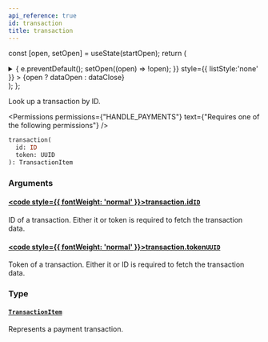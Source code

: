 ```yaml
---
api_reference: true
id: transaction
title: transaction
---
```






const [open, setOpen] = useState(startOpen);
return (
<details {...(open ? { open: true } : {})} className="details" style={{ border:'none', boxShadow:'none', background:'var(--ifm-background-color)' }}>
<summary
onClick={(e) => {
e.preventDefault();
setOpen((open) => !open);
}}
style={{ listStyle:'none' }} >
{open ? dataOpen : dataClose}
</summary>
{open && children}
</details>
);
};

Look up a transaction by ID.


<Permissions permissions={"HANDLE_PAYMENTS"} text={"Requires one of the following permissions"} />


```graphql
transaction(
  id: ID
  token: UUID
): TransactionItem
```

### Arguments

#### [<code style={{ fontWeight: 'normal' }}>transaction.<b>id</b></code>](#)<Bullet />[`ID`](../../../api-reference/miscellaneous/scalars/id.mdx) <Badge class="badge badge--secondary" text="scalar"/> <Badge class="badge badge--secondary" text="miscellaneous"/>

ID of a transaction. Either it or token is required to fetch the transaction data.

#### [<code style={{ fontWeight: 'normal' }}>transaction.<b>token</b></code>](#)<Bullet />[`UUID`](../../../api-reference/miscellaneous/scalars/uuid.mdx) <Badge class="badge badge--secondary" text="scalar"/> <Badge class="badge badge--secondary" text="miscellaneous"/>

Token of a transaction. Either it or ID is required to fetch the transaction data.

### Type

#### [`TransactionItem`](../../../api-reference/payments/objects/transaction-item.mdx) <Badge class="badge badge--secondary" text="object"/> <Badge class="badge badge--secondary" text="payments"/>

Represents a payment transaction.

